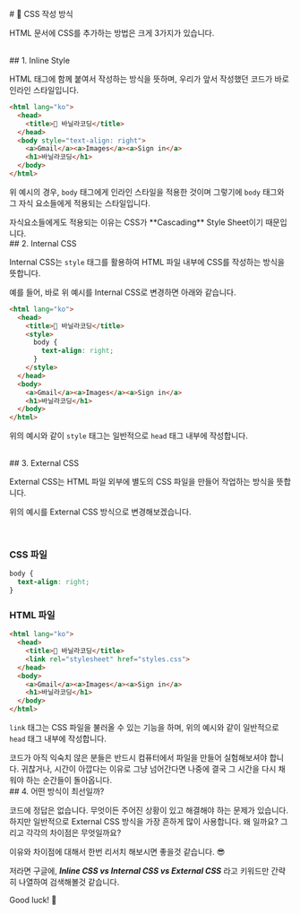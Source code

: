 
<br/>
# 📗 CSS 작성 방식

HTML 문서에 CSS를 추가하는 방법은 크게 3가지가 있습니다.

<br/>
## 1. Inline Style

HTML 태그에 함께 붙여서 작성하는 방식을 뜻하며, 우리가 앞서 작성했던 코드가 바로 인라인 스타일입니다.

```html copy showLineNumbers filename="index.html" {5}
<html lang="ko">
  <head>
    <title>🔰 바닐라코딩</title>
  </head>
  <body style="text-align: right">
    <a>Gmail</a><a>Images</a><a>Sign in</a>
    <h1>바닐라코딩</h1>
  </body>
</html>
```

위 예시의 경우, `body` 태그에게 인라인 스타일을 적용한 것이며 그렇기에 `body` 태그와 그 자식 요소들에게 적용되는 스타일입니다.

<Callout emoji="📌">
  자식요소들에게도 적용되는 이유는 CSS가 **Cascading** Style Sheet이기 때문입니다.
</Callout>

<br/>
## 2. Internal CSS

Internal CSS는 `style` 태그를 활용하여 HTML 파일 내부에 CSS를 작성하는 방식을 뜻합니다.

예를 들어, 바로 위 예시를 Internal CSS로 변경하면 아래와 같습니다.


```html copy showLineNumbers filename="index.html" {4-8}
<html lang="ko">
  <head>
    <title>🔰 바닐라코딩</title>
    <style>
      body {
        text-align: right;
      }
    </style>
  </head>
  <body>
    <a>Gmail</a><a>Images</a><a>Sign in</a>
    <h1>바닐라코딩</h1>
  </body>
</html>
```

위의 예시와 같이 `style` 태그는 일반적으로 `head` 태그 내부에 작성합니다.

<br/>
## 3. External CSS

External CSS는 HTML 파일 외부에 별도의 CSS 파일을 만들어 작업하는 방식을 뜻합니다.

위의 예시를 External CSS 방식으로 변경해보겠습니다.

<br/>

### CSS 파일

```css copy showLineNumbers filename="styles.css"
body {
  text-align: right;
}
```

### HTML 파일

```html copy showLineNumbers filename="index.html" {4}
<html lang="ko">
  <head>
    <title>🔰 바닐라코딩</title>
    <link rel="stylesheet" href="styles.css">
  </head>
  <body>
    <a>Gmail</a><a>Images</a><a>Sign in</a>
    <h1>바닐라코딩</h1>
  </body>
</html>
```

`link` 태그는 CSS 파일을 불러올 수 있는 기능을 하며, 위의 예시와 같이 일반적으로 `head` 태그 내부에 작성합니다.

<Callout emoji="📌">
  코드가 아직 익숙치 않은 분들은 반드시 컴퓨터에서 파일을 만들어 실험해보셔야 합니다. 귀찮거나, 시간이 아깝다는 이유로 그냥 넘어간다면 나중에 결국 그 시간을 다시 채워야 하는 순간들이 돌아옵니다.
</Callout>

<br/>
## 4. 어떤 방식이 최선일까?

코드에 정답은 없습니다. 무엇이든 주어진 상황이 있고 해결해야 하는 문제가 있습니다. 하지만 일반적으로 External CSS 방식을 가장 흔하게 많이 사용합니다. 왜 일까요? 그리고 각각의 차이점은 무엇일까요?

이유와 차이점에 대해서 한번 리서치 해보시면 좋을것 같습니다. 😎

저라면 구글에, _**Inline CSS vs Internal CSS vs External CSS**_ 라고 키워드만 간략히 나열하여 검색해볼것 같습니다.

Good luck! 💚

<br/>
<br/>
<br/>
<Giscus
  repo="crwdu/lms-contents-js101"
  repoId="R_kgDOL2ikqQ"
  category="Q&A"
  categoryId="DIC_kwDOL2ikqc4CgSAu"
  mapping="pathname"
  reactionsEnabled="1"
  strict="1"
  emitMetadata="0"
  inputPosition="top"
  theme="preferred_color_scheme"
  lang="ko"
  loading="lazy"
/>
